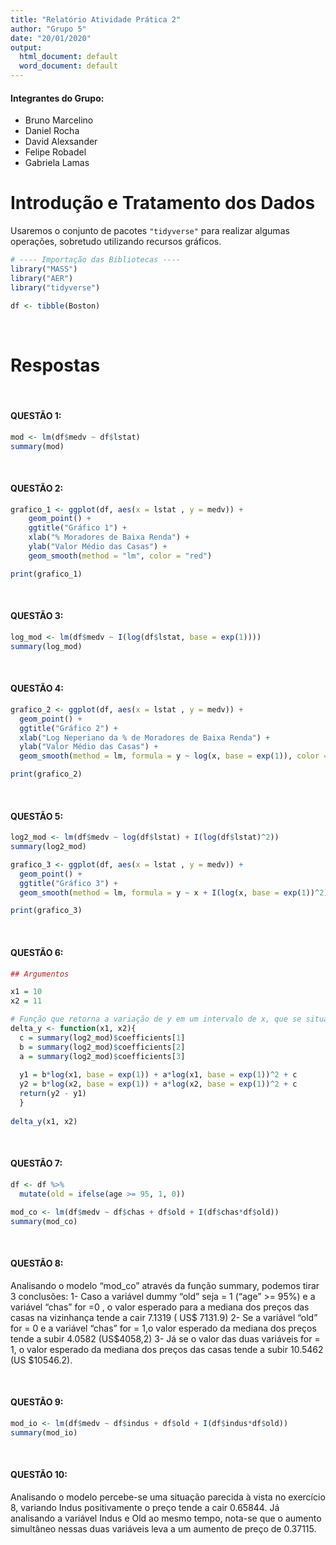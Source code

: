 ```yaml
---
title: "Relatório Atividade Prática 2"
author: "Grupo 5"
date: "20/01/2020"
output: 
  html_document: default
  word_document: default
---
```


#### Integrantes do Grupo:

* Bruno Marcelino 
* Daniel Rocha      
* David Alexsander
* Felipe Robadel 
* Gabriela Lamas

# Introdução e Tratamento dos Dados

Usaremos o conjunto de pacotes `"tidyverse"` para realizar algumas operações, sobretudo utilizando recursos gráficos. 

```r
# ---- Importação das Bibliotecas ----
library("MASS")
library("AER")
library("tidyverse")

df <- tibble(Boston)
```

<br />

# Respostas 

<br />

#### QUESTÃO 1:

```r
mod <- lm(df$medv ~ df$lstat)
summary(mod)
```

<br />

#### QUESTÃO 2:

```r
grafico_1 <- ggplot(df, aes(x = lstat , y = medv)) +
    geom_point() + 
    ggtitle("Gráfico 1") +
    xlab("% Moradores de Baixa Renda") +
    ylab("Valor Médio das Casas") +
    geom_smooth(method = "lm", color = "red")

print(grafico_1)
```

<br />

#### QUESTÃO 3:

```r
log_mod <- lm(df$medv ~ I(log(df$lstat, base = exp(1))))
summary(log_mod)
```

<br />

#### QUESTÃO 4:

```r
grafico_2 <- ggplot(df, aes(x = lstat , y = medv)) +
  geom_point() + 
  ggtitle("Gráfico 2") +
  xlab("Log Neperiano da % de Moradores de Baixa Renda") +
  ylab("Valor Médio das Casas") +
  geom_smooth(method = lm, formula = y ~ log(x, base = exp(1)), color = "red")

print(grafico_2)
```

<br />

#### QUESTÃO 5:

```r
log2_mod <- lm(df$medv ~ log(df$lstat) + I(log(df$lstat)^2))
summary(log2_mod)

grafico_3 <- ggplot(df, aes(x = lstat , y = medv)) +
  geom_point() + 
  ggtitle("Gráfico 3") +
  geom_smooth(method = lm, formula = y ~ x + I(log(x, base = exp(1))^2), color = "red")

print(grafico_3)
```

<br />

#### QUESTÃO 6:

```r
## Argumentos

x1 = 10
x2 = 11

# Função que retorna a variação de y em um intervalo de x, que se situa entre por x1 e x2 
delta_y <- function(x1, x2){
  c = summary(log2_mod)$coefficients[1]
  b = summary(log2_mod)$coefficients[2]
  a = summary(log2_mod)$coefficients[3]
  
  y1 = b*log(x1, base = exp(1)) + a*log(x1, base = exp(1))^2 + c
  y2 = b*log(x2, base = exp(1)) + a*log(x2, base = exp(1))^2 + c
  return(y2 - y1)
  }
  
delta_y(x1, x2)
```

<br />

#### QUESTÃO 7:

```r
df <- df %>% 
  mutate(old = ifelse(age >= 95, 1, 0))

mod_co <- lm(df$medv ~ df$chas + df$old + I(df$chas*df$old))
summary(mod_co)
```

<br /> 

#### QUESTÃO 8:

Analisando o modelo “mod_co” através da função summary, podemos tirar 3 conclusões:
1- Caso a variável  dummy “old” seja = 1 (“age” >= 95%) e a variável “chas” for =0 , o valor esperado para a mediana dos preços das casas na vizinhança tende a cair 7.1319 ( US$ 7131.9)
2- Se a variável “old” for = 0 e a variável “chas” for = 1,o valor esperado da mediana dos preços tende a subir 4.0582 (US$4058,2)
3- Já se o valor das duas variáveis for = 1, o valor esperado da mediana dos preços das casas tende a subir 10.5462 (US $10546.2).

<br />

#### QUESTÃO 9:

```r
mod_io <- lm(df$medv ~ df$indus + df$old + I(df$indus*df$old))
summary(mod_io)
```

<br />

#### QUESTÃO 10: 
Analisando o modelo percebe-se uma situação parecida à vista no exercício 8, variando Indus positivamente o preço tende a cair 0.65844. Já analisando a variável Indus e Old ao mesmo tempo, nota-se que o aumento simultâneo nessas duas variáveis leva a um aumento de preço de 0.37115.

<br />
